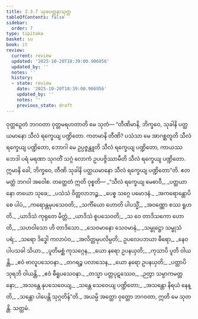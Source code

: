 ```yaml
---
title: 3.3.7 သုခပတ္ထနာသုတ္တ
tableOfContents: false
sidebar:
  order: 7
type: tipitaka
basket: su
book: it
review:
  current: review
  updated: '2025-10-20T18:39:00.906956'
  updated_by: ''
  notes: ''
  history:
  - state: review
    date: '2025-10-20T18:39:00.906956'
    updated_by: ''
    notes: ''
    previous_state: draft
---
```



<DynamicBreadcrumb />


<ReviewStatus review={frontmatter.review} showDetails={true} />

<HypothesisAnnotation frontmatter={frontmatter} />

<Division number="76" book="it" e="ch" v="18" p="241">

<Paragraph number="499" book="it">
ဝုတ္တဉှေတံ ဘဂဝတာ ဝုတ္တမရဟတာတိ မေ သုတံ—
</Paragraph>

<Paragraph number="500" book="it">
“တီဏိမာနိ, ဘိက္ခဝေ, သုခါနိ ပတ္ထယမာနော သီလံ ရက္ခေယျ ပဏ္ဍိတော. ကတမာနိ တီဏိ? ပသံသာ မေ အာဂစ္ဆတူတိ သီလံ ရက္ခေယျ ပဏ္ဍိတော, ဘောဂါ မေ ဥပ္ပဇ္ဇန္တူတိ သီလံ ရက္ခေယျ ပဏ္ဍိတော, ကာယဿ ဘေဒါ ပရံ မရဏာ သုဂတိံ သဂ္ဂံ လောကံ ဥပပဇ္ဇိဿာမီတိ သီလံ ရက္ခေယျ ပဏ္ဍိတော. ဣမာနိ ခေါ, ဘိက္ခဝေ, တီဏိ သုခါနိ ပတ္ထယမာနော သီလံ ရက္ခေယျ ပဏ္ဍိတော”တိ. ဧတမတ္ထံ ဘဂဝါ အဝေါစ. တတ္ထေတံ ဣတိ ဝုစ္စတိ—
</Paragraph>

<Paragraph number="501" type="verses" book="it">
_“သီလံ ရက္ခေယျ မေဓာဝီ,_  
_ပတ္ထယာနော တယော သုခေ;_  
_ပသံသံ ဝိတ္တလာဘဉ္စ,_  
_ပေစ္စ သဂ္ဂေ ပမောဒနံ._  

</Paragraph>

<Paragraph number="502" type="verses" book="it">
_အကရောန္တောပိ စေ ပါပံ,_  
_ကရောန္တမုပသေဝတိ;_  
_သင်္ကိယော ဟောတိ ပါပသ္မိံ,_  
_အဝဏ္ဏော စဿ ရူဟတိ._  

</Paragraph>

<Paragraph number="503" type="verses" book="it">
_ယာဒိသံ ကုရုတေ မိတ္တံ,_  
_ယာဒိသံ စူပသေဝတိ;_  
_သ ဝေ တာဒိသကော ဟောတိ,_  
_သဟဝါသော ဟိ တာဒိသော._  

</Paragraph>

<Paragraph number="504" type="verses" book="it">
_သေဝမာနော သေဝမာနံ,_  
_သမ္ဖုဋ္ဌော သမ္ဖုသံ ပရံ;_  
_သရော ဒိဒ္ဓေါ ကလာပံဝ,_  
_အလိတ္တမုပလိမ္ပတိ;_  
ဥပလေပဘယာ ဓီရော,_  
_နေဝ ပါပသခါ သိယာ._  

</Paragraph>

<Paragraph number="505" type="verses" book="it">
_ပူတိမစ္ဆံ ကုသဂ္ဂေန,_  
_ယော နရော ဥပနယှတိ;_  
_ကုသာပိ ပူတိ ဝါယန္တိ,_  
_ဧဝံ ဗာလူပသေဝနာ._  

</Paragraph>

<Paragraph number="506" type="verses" book="it">
_တဂရဉ္စ ပလာသေန,_  
_ယော နရော ဥပနယှတိ;_  
_ပတ္တာပိ သုရဘိ ဝါယန္တိ,_  
_ဧဝံ ဓီရူပသေဝနာ._  

</Paragraph>

<Paragraph number="507" type="verses" book="it">
_တသ္မာ ပတ္တပုဋဿေဝ,_  
_ဉတွာ သမ္ပာကမတ္တနော;_  
_အသန္တေ နုပသေဝေယျ,_  
_သန္တေ သေဝေယျ ပဏ္ဍိတော;_  
_အသန္တော နိရယံ နေန္တိ,_  
_သန္တော ပါပေန္တိ သုဂ္ဂတိန်”တိ._  

</Paragraph>

<Paragraph number="508" book="it">
အယမ္ပိ အတ္ထော ဝုတ္တော ဘဂဝတာ, ဣတိ မေ သုတန္တိ.

</Paragraph>
</Division>

<Paragraph number="509" type="center" book="it">
သတ္တမံ.
</Paragraph>
